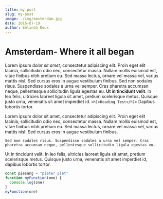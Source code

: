 ```yaml
---
title: my post
slug: my-post
image: ./img/amsterdam.jpg
date: 2016-07-19
author: Belinda Roux
---
```


# Amsterdam- Where it all began

Lorem ipsum _dolor sit amet_, consectetur adipiscing elit. Proin eget elit lacinia, sollicitudin odio nec, consectetur massa. Nullam mollis euismod est, vitae finibus nibh pretium eu. Sed massa lectus, ornare vel massa vel, varius mattis nisl. Sed cursus eros in augue vestibulum finibus. Sed non sodales risus. Suspendisse sodales a urna vel semper. Cras pharetra accumsan neque, pellentesque sollicitudin ligula egestas eu. **Ut in tincidunt velit**. In leo felis, ultricies laoreet ligula sit amet, pretium scelerisque metus. Quisque justo urna, venenatis sit amet imperdiet id.
`<h1>Heading Test</h1>`
Dapibus lobortis tortor.

Lorem ipsum dolor sit amet, consectetur adipiscing elit. Proin eget elit lacinia, sollicitudin odio nec, consectetur massa. Nullam mollis euismod est, vitae finibus nibh pretium eu. Sed massa lectus, ornare vel massa vel, varius mattis nisl. Sed cursus eros in augue vestibulum finibus.

`Sed non sodales risus. Suspendisse sodales a urna vel semper. Cras pharetra accumsan neque, pellentesque sollicitudin ligula egestas eu.`

Ut in tincidunt velit. In leo felis, ultricies laoreet ligula sit amet, pretium scelerisque metus. Quisque justo urna, venenatis sit amet imperdiet id, dapibus lobortis tortor.

<div className="test">

```javascript
const piesang = "pieter piet"
function myFunction(one) {
  console.log(one)
}
myFunction(one)
```

</div>

